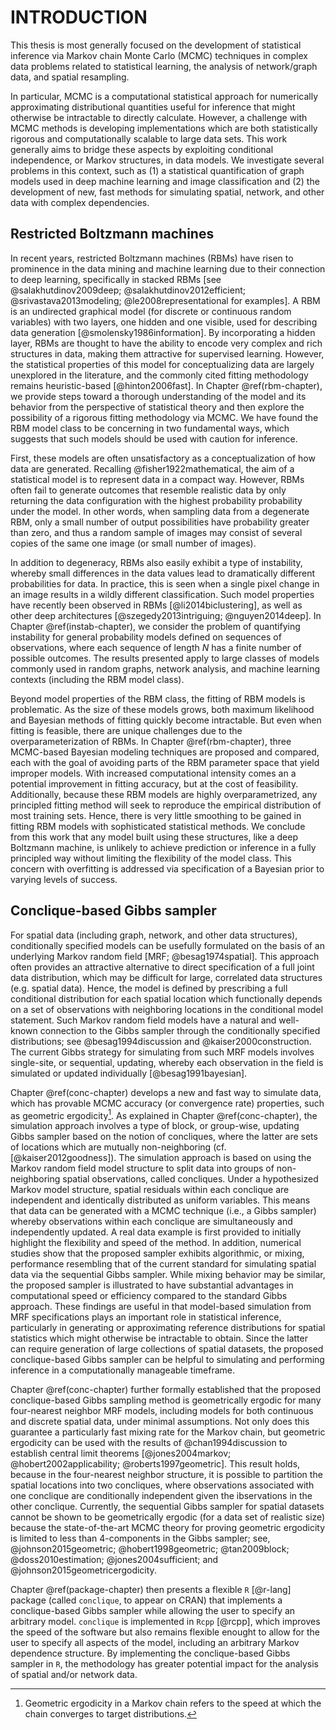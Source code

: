 # INTRODUCTION

This thesis is most generally focused on the development of statistical inference via Markov chain Monte Carlo (MCMC) techniques in complex data problems related to statistical learning, the analysis of network/graph data, and spatial resampling.

In particular, MCMC is a computational statistical approach for numerically approximating distributional quantities useful for inference that might otherwise be intractable to directly calculate. However, a challenge with MCMC methods is developing implementations which are both statistically rigorous and computationally scalable to large data sets. This work generally aims to bridge these aspects by exploiting conditional independence, or Markov structures, in data models. We investigate several problems in this context, such as (1) a statistical quantification of graph models used in deep machine learning and image classification and (2) the development of new, fast methods for simulating spatial, network, and other data with complex dependencies.

## Restricted Boltzmann machines

In recent years, restricted Boltzmann machines (RBMs) have risen to prominence in the data mining and machine learning due to their connection to deep learning, specifically in stacked RBMs [see @salakhutdinov2009deep; @salakhutdinov2012efficient; @srivastava2013modeling; @le2008representational for examples]. A RBM is an undirected graphical model (for discrete or continuous random variables) with two layers, one hidden and one visible, used for describing data generation [@smolensky1986information]. By incorporating a hidden layer, RBMs are thought to have the ability to encode very complex and rich structures in data, making them attractive for supervised learning. However, the statistical properties of this model for conceptualizing data are largely unexplored in the literature, and the commonly cited fitting methodology remains heuristic-based [@hinton2006fast]. In Chapter \@ref(rbm-chapter), we provide steps toward a thorough understanding of the model and its behavior from the perspective of statistical theory and then explore the possibility of a rigorous fitting methodology via MCMC. We have found the RBM model class to be concerning in two fundamental ways, which suggests that such models should be used with caution for inference. 

First, these models are often unsatisfactory as a conceptualization of how data are generated. Recalling @fisher1922mathematical, the aim of a statistical model is to represent data in a compact way. However, RBMs often fail to generate outcomes that resemble realistic data by only returning the data configuration with the highest probability probability under the model. In other words, when sampling data from a degenerate RBM, only a small number of output possibilities have probability greater than zero, and thus a random sample of images may consist of several copies of the same one image (or small number of images).

In addition to degeneracy, RBMs also easily exhibit a type of instability, whereby small differences in the data values lead to dramatically different probabilities for data. In practice, this is seen when a single pixel change in an image results in a wildly different classification. Such model properties have recently been observed in RBMs [@li2014biclustering], as well as other deep architectures [@szegedy2013intriguing; @nguyen2014deep]. In Chapter \@ref(instab-chapter), we consider the problem of quantifying instability for general probability models defined on sequences of observations, where each sequence of length $N$ has a finite number of possible outcomes. The results presented apply to large classes of models commonly used in random graphs, network analysis, and machine learning contexts (including the RBM model class).

Beyond model properties of the RBM class, the fitting of RBM models is problematic. As the size of these models grows, both maximum likelihood and Bayesian methods of fitting quickly become intractable. But even when fitting is feasible, there are unique challenges due to the overparameterization of RBMs. In Chapter \@ref(rbm-chapter), three MCMC-based Bayesian modeling techniques are proposed and compared, each with the goal of avoiding parts of the RBM parameter space that yield improper models. With increased computational intensity comes an a potential improvement in fitting accuracy, but at the cost of feasibility. Additionally, because these RBM models are highly overparametrized, any principled fitting method will seek to reproduce the empirical distribution of most training sets. Hence, there is very little smoothing to be gained in fitting RBM models with sophisticated statistical methods. We conclude from this work that any model built using these structures, like a deep Boltzmann machine, is unlikely to achieve prediction or inference in a fully principled way without limiting the flexibility of the model class. This concern with overfitting is addressed via specification of a Bayesian prior to varying levels of success.

## Conclique-based Gibbs sampler

For spatial data (including graph, network, and other data structures), conditionally specified models can be usefully formulated on the basis of an underlying Markov random field [MRF; @besag1974spatial]. This approach often provides an attractive alternative to direct specification of a full joint data distribution, which may be difficult for large, correlated data structures (e.g. spatial data). Hence, the model is defined by prescribing a full conditional distribution for each spatial location which functionally depends on a set of observations with neighboring locations in the conditional model statement. Such Markov random field models have a natural and well-known connection to the Gibbs sampler through the conditionally specified distributions; see @besag1994discussion and @kaiser2000construction. The current Gibbs strategy for simulating from such MRF models involves single-site, or sequential, updating, whereby each observation in the field is simulated or updated individually [@besag1991bayesian].

Chapter \@ref(conc-chapter) develops a new and fast way to simulate data, which has provable MCMC accuracy (or convergence rate) properties, such as geometric ergodicity[^1]. As explained in Chapter \@ref(conc-chapter), the simulation approach involves a type of block, or group-wise, updating Gibbs sampler based on the notion of concliques, where the latter are sets of locations which are mutually non-neighboring (cf. [@kaiser2012goodness]). The simulation approach is based on using the Markov random field model structure to split data into groups of non-neighboring spatial observations, called concliques. Under a hypothesized Markov model structure, spatial residuals within each conclique are independent and identically distributed as uniform variables. This means that data can be generated with a MCMC technique (i.e., a Gibbs sampler) whereby observations within each conclique are simultaneously and independently updated. A real data example is first provided to initially highlight the flexibility and speed of the method. In addition, numerical studies show that the proposed sampler exhibits algorithmic, or mixing, performance resembling that of the current standard for simulating spatial data via the sequential Gibbs sampler. While mixing behavior may be similar, the proposed sampler is illustrated to have substantial advantages in computational speed or efficiency compared to the standard Gibbs approach. These findings are useful in that model-based simulation from MRF specifications plays an important role in statistical inference, particularly in generating or approximating reference distributions for spatial statistics which might otherwise be intractable to obtain. Since the latter can require generation of large collections of spatial datasets, the proposed conclique-based Gibbs sampler can be helpful to simulating and performing inference in a computationally manageable timeframe. 

[^1]: Geometric ergodicity in a Markov chain refers to the speed at which the chain converges to target distributions.

Chapter \@ref(conc-chapter) further formally established that the proposed conclique-based Gibbs sampling method is geometrically ergodic for many four-nearest neighbor MRF models, including models for both continuous and discrete spatial data, under minimal assumptions. Not only does this guarantee a particularly fast mixing rate for the Markov chain, but geometric ergodicity can be used with the results of @chan1994discussion to establish central limit theorems [@jones2004markov; @hobert2002applicability; @roberts1997geometric]. This result holds, because in the four-nearest neighbor structure, it is possible to partition the spatial locations into two concliques, where observations associated with one conclique are conditionally independent given the ibservations in the other conclique. Currently, the sequential Gibbs sampler for spatial datasets cannot be shown to be geometrically ergodic (for a data set of realistic size) because the state-of-the-art MCMC theory for proving geometric ergodicity is limited to less than 4-components in the Gibbs sampler; see, @johnson2015geometric; @hobert1998geometric; @tan2009block; @doss2010estimation; @jones2004sufficient; and @johnson2015geometricergodicity.

Chapter \@ref(package-chapter) then presents a flexible `R` [@r-lang] package (called `conclique`, to appear on CRAN) that implements a conclique-based Gibbs sampler while allowing the user to specify an arbitrary model. `conclique` is implemented in `Rcpp` [@rcpp], which improves the speed of the software but also remains flexible enought to allow for the user to specify all aspects of the model, including an arbitrary Markov dependence structure. By implementing the conclique-based Gibbs sampler in `R`, the methodology has greater potential impact for the analysis of spatial and/or network data. 
